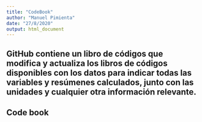 ```yaml
---
title: "CodeBook"
author: "Manuel Pimienta"
date: "27/8/2020"
output: html_document
---
```


## GitHub contiene un libro de códigos que modifica y actualiza los libros de códigos disponibles con los datos para indicar todas las variables y resúmenes calculados, junto con las unidades y cualquier otra información relevante.

## Code book
